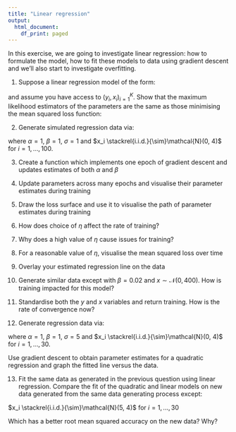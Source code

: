 ```yaml
---
title: "Linear regression"
output:
  html_document:
    df_print: paged
---
```


In this exercise, we are going to investigate linear regression: how to formulate the model, how to fit these models to data using gradient descent and we'll also start to investigate overfitting.

1. Suppose a linear regression model of the form:

\begin{equation}
y_i \stackrel{i.i.d.}{\sim} \mathcal{N}(\alpha + \beta x_i, \sigma)
\end{equation}

and assume you have access to $(y_i,x_i)_{i=1}^{K}$. Show that the maximum likelihood estimators of the parameters are the same as those minimising the mean squared loss function:

\begin{equation}
L = \frac{1}{K} \sum_{i=1}^{K} (y_i - (\alpha + \beta x_i))^2
\end{equation}

2. Generate simulated regression data via:

\begin{equation}
y_i \stackrel{i.i.d.}{\sim} \mathcal{N}(\alpha + \beta x_i, \sigma)
\end{equation}

where $\alpha=1$, $\beta=1$, $\sigma=1$ and $x_i \stackrel{i.i.d.}{\sim}\mathcal{N}(0, 4)$ for $i =1,...,100$.

3. Create a function which implements one epoch of gradient descent and updates estimates of both $\alpha$ and $\beta$

4. Update parameters across many epochs and visualise their parameter estimates during training

5. Draw the loss surface and use it to visualise the path of parameter estimates during training

6. How does choice of $\eta$ affect the rate of training?

7. Why does a high value of $\eta$ cause issues for training?

8. For a reasonable value of $\eta$, visualise the mean squared loss over time

9. Overlay your estimated regression line on the data

10. Generate similar data except with $\beta=0.02$ and $x\sim\mathcal{N}(0, 400)$. How is training impacted for this model? 

11. Standardise both the $y$ and $x$ variables and return training. How is the rate of convergence now?

12. Generate regression data via:

\begin{equation}
y_i \stackrel{i.i.d.}{\sim} \mathcal{N}(\alpha + \beta x_i, \sigma)
\end{equation}

where $\alpha=1$, $\beta=1$, $\sigma=5$ and $x_i \stackrel{i.i.d.}{\sim}\mathcal{N}(0, 4)$ for $i =1,...,30$.

Use gradient descent to obtain parameter estimates for a quadratic regression and graph the fitted line versus the data.

13. Fit the same data as generated in the previous question using linear regression. Compare the fit of the quadratic and linear models on new data generated from the same data generating process except:

$x_i \stackrel{i.i.d.}{\sim}\mathcal{N}(5, 4)$ for $i =1,...,30$

Which has a better root mean squared accuracy on the new data? Why?
